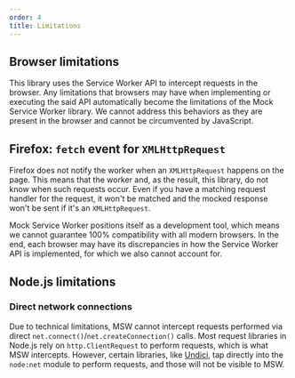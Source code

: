 ```yaml
---
order: 4
title: Limitations
---
```


## Browser limitations

This library uses the Service Worker API to intercept requests in the browser. Any limitations that browsers may have when implementing or executing the said API automatically become the limitations of the Mock Service Worker library. We cannot address this behaviors as they are present in the browser and cannot be circumvented by JavaScript.

## Firefox: `fetch` event for `XMLHttpRequest`

Firefox does not notify the worker when an `XMLHttpRequest` happens on the page. This means that the worker and, as the result, this library, do not know when such requests occur. Even if you have a matching request handler for the request, it won't be matched and the mocked response won't be sent if it's an `XMLHttpRequest`.

Mock Service Worker positions itself as a development tool, which means we cannot guarantee 100% compatibility with all modern browsers. In the end, each browser may have its discrepancies in how the Service Worker API is implemented, for which we also cannot account for.

## Node.js limitations

### Direct network connections

Due to technical limitations, MSW cannot intercept requests performed via direct `net.connect()`/`net.createConnection()` calls. Most request libraries in Node.js rely on `http.ClientRequest` to perform requests, which is what MSW intercepts. However, certain libraries, like [Undici](https://github.com/nodejs/undici), tap directly into the `node:net` module to perform requests, and those will not be visible to MSW.
